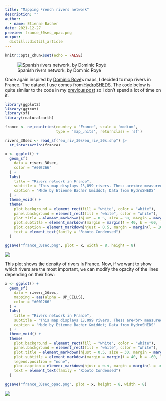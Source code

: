 ```yaml
---
title: "Mapping French rivers network"
description: ""
author:
  - name: Etienne Bacher
date: 2021-12-27
preview: france_30sec_opac.png
output:
  distill::distill_article
---
```


```r
knitr::opts_chunk$set(echo = FALSE)
```

![Spanish rivers network, by Dominic Royé](original_map.png)

Once again inspired by [Dominic Royé](https://dominicroye.github.io/en/graphs/geography/)'s maps, I decided to map rivers in France. The dataset I use comes from [HydroSHEDS](https://hydrosheds.org/). The code below is quite similar to the code in my [previous post](https://www.etiennebacher.com/posts/2021-12-23-reproduce-some-maps-about-3g-and-4g-access/) so I don't spend a lot of time on it.

```r
library(ggplot2)
library(ggtext)
library(sf)
library(rnaturalearth)
```

```r
france <- ne_countries(country = "France", scale = 'medium',
                       type = 'map_units', returnclass = 'sf')  

rivers_30sec <- read_sf("eu_riv_30s/eu_riv_30s.shp") |>
  st_intersection(france)
```

```r
x <- ggplot() +
  geom_sf(
    data = rivers_30sec, 
    color = "#002266"
  ) +
  labs(
    title = "Rivers network in France",
    subtitle = "This map displays 18,099 rivers. These are<br> measured at a grid resolution of 30 arc-seconds<br> (approx. 1km at the equator).",
    caption = "Made by Etienne Bacher &middot; Data from HydroSHEDS"
  ) +
  theme_void() +
  theme(
    plot.background = element_rect(fill = "white", color = "white"),
    panel.background = element_rect(fill = "white", color = "white"),
    plot.title = element_markdown(hjust = 0.5, size = 30, margin = margin(t = 10, b = -20)),
    plot.subtitle = element_markdown(margin = margin(t = 40, b = -60, l = 10), size = 12),
    plot.caption = element_markdown(hjust = 0.5, margin = margin(l = 10, b = 20, t = -30)),
    text = element_text(family = "Roboto Condensed")
  )

ggsave("france_30sec.png", plot = x, width = 8, height = 8)
```

![](france_30sec.png)

This plot shows the density of rivers in France. Now, if we want to show which rivers are the most important, we can modify the opacity of the lines depending on their flow:

```r
x <- ggplot() +
  geom_sf(
    data = rivers_30sec, 
    mapping = aes(alpha = UP_CELLS),
    color = "#002266"
  ) +
  labs(
    title = "Rivers network in France",
    subtitle = "This map displays 18,099 rivers. These are<br> measured at a grid resolution of 30 arc-seconds<br> (approx. 1km at the equator). Line opacity<br> represents the size of the flow.",
    caption = "Made by Etienne Bacher &middot; Data from HydroSHEDS"
  ) +
  theme_void() +
  theme(
    plot.background = element_rect(fill = "white", color = "white"),
    panel.background = element_rect(fill = "white", color = "white"),
    plot.title = element_markdown(hjust = 0.5, size = 30, margin = margin(t = 10, b = -20)),
    plot.subtitle = element_markdown(margin = margin(t = 40, b = -60, l = 10), size = 12),
    legend.position = "none",
    plot.caption = element_markdown(hjust = 0.5, margin = margin(l = 10, b = 20, t = -30)),
    text = element_text(family = "Roboto Condensed")
  )

ggsave("france_30sec_opac.png", plot = x, height = 8, width = 8)
```

![](france_30sec_opac.png)